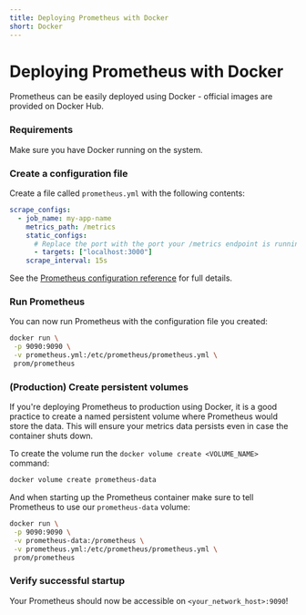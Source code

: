 ```yaml
---
title: Deploying Prometheus with Docker
short: Docker
---
```


# Deploying Prometheus with Docker

Prometheus can be easily deployed using Docker - official images are provided on Docker Hub.

### Requirements

Make sure you have Docker running on the system.

<Steps>

### Create a configuration file

Create a file called `prometheus.yml` with the following contents:

```yaml {filename="prometheus.yml"} showLineNumbers
scrape_configs:
  - job_name: my-app-name
    metrics_path: /metrics
    static_configs:
      # Replace the port with the port your /metrics endpoint is running on
      - targets: ["localhost:3000"]
    scrape_interval: 15s
```

See the [Prometheus configuration reference](https://prometheus.io/docs/prometheus/latest/configuration/configuration/) for full details.

### Run Prometheus

You can now run Prometheus with the configuration file you created:

```bash
docker run \
 -p 9090:9090 \
 -v prometheus.yml:/etc/prometheus/prometheus.yml \
 prom/prometheus
```

### (Production) Create persistent volumes

If you're deploying Prometheus to production using Docker, it is a good practice to create a named persistent volume where Prometheus would store the data. This will ensure your metrics data persists even in case the container shuts down.

To create the volume run the `docker volume create <VOLUME_NAME>` command:

```bash
docker volume create prometheus-data
```

And when starting up the Prometheus container make sure to tell Prometheus to use our `prometheus-data` volume:

```bash
docker run \
 -p 9090:9090 \
 -v prometheus-data:/prometheus \
 -v prometheus.yml:/etc/prometheus/prometheus.yml \
 prom/prometheus
```


### Verify successful startup

Your Prometheus should now be accessible on `<your_network_host>:9090`!

</Steps>
